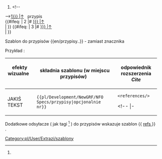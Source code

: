 <noinclude>{{pl/Development/NewGRF/inne strony|en= 
|pl=Template:pl/Development/NewGRF/NFO Specs/przypisy
}}</noinclude><!--
--><includeonly><!--
 ~ ~ ~ ~ ~ ~ ~ ~ ~ ~ koment ~ ~ ~ ~ ~ ~ ~ ~ ~ ~
--><!--{{#sub: {{{text|}}}{{{1|}}}| {{#len: {{{text|}}} | 0 }}--><!--
--><!--...--><!--[[template:extraZi/przypisy/Pl#--><!--1--><!--{{{text|}}}{{{1|}}} |↑]]--><!--
--><!--{{{text|}}}--><!--
 ~ ~ ~ ~ ~ ~ ~ ~ ~ ~ koment ~ ~ ~ ~ ~ ~ ~ ~ ~ ~
--><!--<h6>Przypisy</h6>--><!--
--><!--
--><!--# <span id="{{{1|}}}." title="odsyłacz przypisu">--><!--
--><!--[[#1 |↑]]</span> &nbsp; {{extraZi/refs/Pl|text=--><!--{{{text|}}}--><!--przypis }} --><!--
 ~ ~ ~ ~ ~ ~ ~ ~ ~ ~ koment początek ~ ~ ~ ~ ~ ~ ~ ~ ~ ~
--><!--<h6>Przypisy</h6>--><!--
--><!--# <span id="{{{1|1}}}." title="odsyłacz przypisu">--><!--
--><!--[[#{{{1|1}}} |↑]]</span> &nbsp; {{extraZi/refs/Pl|text=--><!--{{{text|}}}--><!--Przypis }} <br>--><!--
--><!--{{#ifeq: {{{2|}}} --><!--
--><!-- | 2 --><!--
--><!--|# <span id="{{{2|2}}}." title="odsyłacz przypisu">--><!--
--><!--[[#{{{2|}}} |↑]]</span> &nbsp; {{extraZi/refs/Pl|text=--><!--{{{text|}}}--><!--przypis }} <br>--><!--
--><!-- | --><!--
--><!-- }} --><!--
--><!--{{#ifeq: {{{3|}}} --><!--
--><!--| 3 --><!--
--><!--|# <span id="{{{3|3}}}." title="odsyłacz przypisu">--><!--
--><!--[[#{{{3|}}} |↑]]</span> &nbsp; {{extraZi/refs/Pl|text=--><!--{{{text|}}}--><!--przypis }} <br>--><!--
--><!--| }}--><!--
 ~ ~ ~ ~ ~ ~ ~ ~ ~ ~ początek ~ ~ ~ ~ ~ ~ ~ ~ ~ ~
-->
# <span id="note-{{{1|1}}}" title="odsyłacz przypisu ref-{{{1|1}}}"><!--
-->[[#ref-{{{1|1}}} |↑]]</span> &nbsp; {{pl/Development/NewGRF/NFO Specs/refs|text={{{text|1}}} }}przypis <br><!--
-->{{#ifeq: {{{2|}}} <!--
--> | 2 <!--
-->|# <span id="note-{{{2|2}}}" title="odsyłacz przypisu ref-{{{2|2}}}"><!--
-->[[#ref-{{{2|}}} |↑]]</span> &nbsp; {{pl/Development/NewGRF/NFO Specs/refs|text=Przypis }} <br><!--
--> | <!--
--> }} <!--
-->{{#ifeq: {{{3|}}} <!--
-->| 3 <!--
-->|# <span id="note-{{{3|3}}}" title="odsyłacz przypisu ref-{{{3|3}}}"><!--
-->[[#ref-{{{3|}}} |↑]]</span> &nbsp; {{pl/Development/NewGRF/NFO Specs/refs|text=przypis }} <br><!--
-->| }}<!--
--></includeonly><noinclude>

 

Szablon do przypisów <nowiki>{{en/przypisy..}}</nowiki> <!-- lub <nowiki>{{..refs..|name= | }}</nowiki>--> - zamiast znacznika <references> <!-- oraz <ref name=""> </ref> -->



Przykład<!--y-->:

{| 
! efekty wizualne &nbsp; &nbsp; &nbsp; &nbsp; !!składnia szablonu (w miejscu przypisów) &nbsp; !! odpowiednik rozszerzenia ''Cite'' 
|-
| style=vertical-align:middle<!--top--> |JAKIŚ TEKST{{pl/Development/NewGRF/NFO Specs/refs|text=<!--przypis-->|1}} 
| style=vertical-align:<!--bottom-->middle |<code><nowiki>{{pl/Development/NewGRF/NFO Specs/przypisy|opcjonalnie nr}}</nowiki></code> 
| style=vertical-align:<!--bottom-->middle |<!--<code>--><pre><references/></pre><!--</code>--> 
<!-- |- 
|<pre><ref name="słowo">jakiś tekst </ref></pre>||style=vertical-align:middle|<nowiki>{{extraZi/refs/Pl | name =słowo |jakiś test }}</nowiki> || style=vertical-align:middle |--><!--<h5 name=1 style="padding: 1px; white-space:nowrap;">--><!--{{extraZi/refs/Pl|name=słowo|--><!--|text=jakiś test--><!--2 }}--><!--</h5>--><!---->
|}

{{pl/Development/NewGRF/NFO Specs/przypisy}}

<!-- <ref name="slowo"/> #cite_note-slowo-1 #cite_ref-slowo_1-1 -->

Dodatkowe odsyłacze ( jak tagi <ref> </ref> ) do przypisów wskazuje szablon <nowiki>{{</nowiki> [[Template:pl/Development/NewGRF/NFO Specs/refs| refs ]] <nowiki>}}</nowiki> .

<!--<br><br><br><br><br><br><br><br><br><br> <br><br><br><br><br><br><br><br><br><br>-->

[[Category:pl/User/Extrazi/szablony]]
</noinclude>